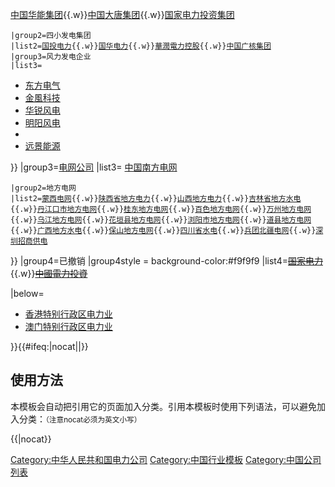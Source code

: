 {{Navbox
|name=中华人民共和国电力公司
|title={{link-en|中华人民共和国电力产业|Electricity sector in China}}
|listclass=hlist
|belowclass=hlist
|titlestyle=background:lightsteelblue; 
|above=监管机构：[[国家能源局]]

|group1= 概况
|list1= 
* [[中华人民共和国能源政策|能源政策]]
** [[中国可再生能源|可再生能源]]
* [[中国火力发电|火力发电]]
* [[中国水力发电|水力发电]]
* [[中国风力发电|风力发电]]
* [[中国太阳能行业|太阳能发电]]
* [[中华人民共和国核工业|核能发电]]
* {{tsl|en|Geothermal power in China|中国地热能源|地热发电}}

|group2=[[中华人民共和国发电公司列表|发电公司]]
|list2= {{Navbox|child
 |groupstyle = font-weight: normal;
 |group1=五大发电集团
 |list1=[[國家能源投資集團]]{{.w}}[[中国华电集团]]{{.w}}[[中国华能集团]]{{.w}}[[中国大唐集团]]{{.w}}[[国家电力投资集团]]
 |group2=四小发电集团
 |list2=[[国投电力]]{{.w}}[[国华电力]]{{.w}}[[華潤電力控股]]{{.w}}[[中国广核集团]]
 |group3=风力发电企业
 |list3=
* [[东方电气]]
* [[金風科技]]
* [[华锐风电]]
* [[明阳风电]]
* {{le|第一能源|A Power Energy Systems ltd.}}
* [[远景能源]]
}}
|group3=[[中华人民共和国电网公司列表|电网公司]]
|list3= {{Navbox|child
 |groupstyle = font-weight: normal;
 |group1=央企电网
 |list1=[[国家电网]]{{.w}}[[中国南方电网]]
 |group2=地方电网
 |list2=[[蒙西电网]]{{.w}}[[陕西省地方电力]]{{.w}}[[山西地方电力]]{{.w}}[[吉林省地方水电]]{{.w}}[[湖北丹江电力股份有限公司|丹江口市地方电网]]{{.w}}[[广西桂东电力股份有限公司|桂东地方电网]]{{.w}}[[广西百色电力有限责任公司|百色地方电网]]{{.w}}[[重庆三峡水利电力(集团)股份有限公司|万州地方电网]]{{.w}}[[重庆乌江电力股份有限公司|乌江地方电网]]{{.w}}[[湖南金垣电力集团股份有限公司|花垣县地方电网]]{{.w}}[[浏阳市地方电网]]{{.w}}[[道县地方电网]]{{.w}}[[广西水利电业集团|广西地方水电]]{{.w}}[[云南保山电力股份有限公司|保山地方电网]]{{.w}}[[四川省水电投资经营集团有限公司|四川省水电]]{{.w}}[[兵团北疆电网]]{{.w}}[[深圳招商供电]]
}}
|group4=已撤销
|group4style = background-color:#f9f9f9
|list4=<s>[[國家電力公司|国家电力]]</s>{{.w}}<s>[[中國電力投資集團公司|中國電力投資]]</s>

|below=
* [[:Category:香港供電|香港特别行政区电力业]]
* [[澳門電力|澳门特别行政区电力业]]
}}<includeonly>{{#ifeq:{{{1}}}|nocat||[[Category:中华人民共和国电力公司]]}}</includeonly><noinclude>

== 使用方法 ==
本模板会自动把引用它的页面加入分类。引用本模板时使用下列语法，可以避免加入分类：<small>（注意nocat必须为英文小写）</small>

<nowiki>{{</nowiki>{{PAGENAME}}<nowiki>|nocat}}</nowiki>

[[Category:中国行业模板]]
[[Category:中国公司列表]]
</noinclude>